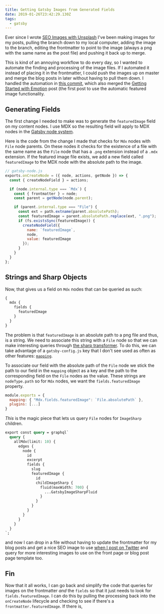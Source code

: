 ```yaml
---
title: Getting Gatsby Images from Generated Fields
date: 2019-01-26T23:42:29.130Z
tags:
  - gatsby
---
```

Ever since I wrote [SEO Images with Unsplash](/post/seo-images-with-unsplash) I've been making images for my posts, pulling the branch down to my local computer, adding the image to the branch, editing the frontmatter to point to the image (always a png with the same name as the post file) and pushing it back up to merge.

This is kind of an annoying workflow to do every day, so I wanted to automate the finding and processing of the image files. If I automated it instead of placing it in the frontmatter, I could push the images up on master and merge the blog posts in later without having to pull them down. I handled the automation in [this commit](https://github.com/ChristopherBiscardi/christopherbiscardi.github.com/pull/74/files), which also merged the [Getting Started with Emotion](/post/getting-started-with-emotion-and-gatsby) post (the first post to use the automatic featured image functionality.

## Generating Fields

The first change I needed to make was to generate the `featuredImage` field on my content nodes. I use MDX so the resulting field will apply to MDX nodes in the [Gatsby node system](https://www.gatsbyjs.org/docs/node-interface/).

Here is the code from the change I made that checks for `Mdx` nodes with `File` node parents. On these nodes it checks for the existence of a file with the same name as the `File` node that has a `.png` extension instead of a `.mdx` extension. If the featured image file exists, we add a new field called `featuredImage` to the MDX node with the absolute path to the image.

```js
// gatsby-node.js
exports.onCreateNode = ({ node, actions, getNode }) => {
  const { createNodeField } = actions;

  if (node.internal.type === `Mdx`) {
    const { frontmatter } = node;
    const parent = getNode(node.parent);

    if (parent.internal.type === "File") {
      const ext = path.extname(parent.absolutePath);
      const featuredImage = parent.absolutePath.replace(ext, ".png");
      if (fs.existsSync(featuredImage)) {
        createNodeField({
          name: `featuredImage`,
          node,
          value: featuredImage
        });
      }
    }
  }
};
```

## Strings and Sharp Objects

Now, that gives us a field on `Mdx` nodes that can be queried as such:

```graphql
{
  mdx {
    fields {
      featuredImage
    }
  }
}
```

The problem is that `featuredImage` is an absolute path to a png file and thus, is a string. We need to associate this string with a `File` node so that we can make interesting queries through [the sharp transformer](https://www.gatsbyjs.org/packages/gatsby-transformer-sharp/). To do this, we can take advantage of a `gatsby-config.js` key that I don't see used as often as other features: [`mapping`](https://www.gatsbyjs.org/docs/gatsby-config/#mapping-node-types).

To associate our field with the absolute path of the `File` node we stick the path to our field in the `mapping` object as a key and the path to the corresponding field on the `File` nodes as the value. These strings are `nodeType.path` so for `Mdx` nodes, we want the `fields.featuredImage` property.

```js
module.exports = {
  mapping: { "Mdx.fields.featuredImage": `File.absolutePath` },
  plugins: [...]
}
```

*This* is the magic piece that lets us query `File` nodes for `ImageSharp` children.

```graphql
export const query = graphql`
  query {
    allMdx(limit: 10) {
      edges {
        node {
          id
          excerpt
          fields {
            slug
            featuredImage {
              id
              childImageSharp {
                fluid(maxWidth: 700) {
                  ...GatsbyImageSharpFluid
                }
              }
            }
          }
        }
      }
    }
  }
`;
```

and now I can drop in a file without having to update the frontmatter for my blog posts and get a nice SEO image to use [when I post on Twitter](https://twitter.com/chrisbiscardi) and query for more interesting images to use on the front page or blog post page template too.

## Fin

Now that it all works, I can go back and simplify the code that queries for images on the frontmatter *and* the `fields` so that it just needs to look for `fields.featuredImage`. I can do this by pulling the processing back into the `onCreateNode` lifecycle and checking to see if there's a `frontmatter.featuredImage`. If there is, 

